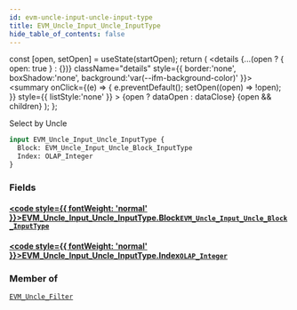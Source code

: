 ```yaml
---
id: evm-uncle-input-uncle-input-type
title: EVM_Uncle_Input_Uncle_InputType
hide_table_of_contents: false
---
```







  const [open, setOpen] = useState(startOpen);
  return (
    <details {...(open ? { open: true } : {})} className="details" style={{ border:'none', boxShadow:'none', background:'var(--ifm-background-color)' }}>
      <summary
        onClick={(e) => {
          e.preventDefault();
          setOpen((open) => !open);
        }}
        style={{ listStyle:'none' }}
      >
      {open ? dataOpen : dataClose}
      </summary>
      {open && children}
    </details>
  );
};




Select by Uncle


```graphql
input EVM_Uncle_Input_Uncle_InputType {
  Block: EVM_Uncle_Input_Uncle_Block_InputType
  Index: OLAP_Integer
}
```




### Fields

#### [<code style={{ fontWeight: 'normal' }}>EVM_Uncle_Input_Uncle_InputType.<b>Block</b></code>](#)<Bullet />[`EVM_Uncle_Input_Uncle_Block_InputType`](/docs/graphql-reference/inputs/evm-uncle-input-uncle-block-input-type) <Badge class="secondary" text="input"/>
> 
> 

#### [<code style={{ fontWeight: 'normal' }}>EVM_Uncle_Input_Uncle_InputType.<b>Index</b></code>](#)<Bullet />[`OLAP_Integer`](/docs/graphql-reference/inputs/olap-integer) <Badge class="secondary" text="input"/>
> 
> 



### Member of

[`EVM_Uncle_Filter`](/docs/graphql-reference/inputs/evm-uncle-filter)  <Badge class="secondary" text="input"/>

